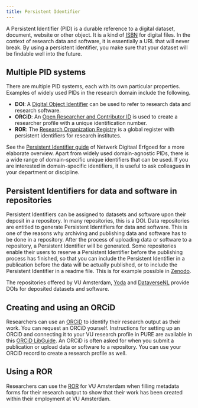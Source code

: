 ```yaml
---
title: Persistent Identifier
---
```


A Persistent Identifier (PID) is a durable reference to a digital dataset, document, website or other object. It is a kind of [ISBN](https://www.isbn.org/about_isbn_standard) for digital files. In the context of research data and software, it is essentially a URL that will never break. By using a persistent identifier, you make sure that your dataset will be findable well into the future. 

## Multiple PID systems

There are multiple PID systems, each with its own particular properties. Examples of widely used PIDs in the research domain include the following.

- **DOI**: A [Digital Object Identifier](https://www.doi.org/) can be used to refer to research data and research software.
- **ORCiD**: An [Open Researcher and Contributor ID](https://info.orcid.org/researchers/) is used to create a researcher profile with a unique identification number.
- **ROR**: The [Research Organization Registry](https://ror.org/) is a global register with persistent identifiers for research institutes. 

See the [Persistent Identifier guide](https://www.pidwijzer.nl/en/) of Netwerk Digitaal Erfgoed for a more elaborate overview. Apart from widely used domain-agnostic PIDs, there is a wide range of domain-specific unique identifiers that can be used. If you are interested in domain-specific identifiers, it is useful to ask colleagues in your department or discipline.

## Persistent Identifiers for data and software in repositories

Persistent Identifiers can be assigned to datasets and software upon their deposit in a repository. In many repositories, this is a DOI. Data repositories are entitled to generate Persistent Identifiers for data and software. This is one of the reasons why archiving and publishing data and software has to be done in a repository. After the process of uploading data or software to a repository, a Persistent Identifier will be generated. Some repositories enable their users to reserve a Persistent Identifier before the publishing process has finished, so that you can include the Persistent Identifier in a publication before the data will be actually published, or to include the Persistent Identifier in a readme file. This is for example possible in [Zenodo](https://zenodo.org/).

The repositories offered by VU Amsterdam, [Yoda](https://publication.yoda.vu.nl/) and [DataverseNL](https://dataverse.nl/dataverse/vuamsterdam) provide DOIs for deposited datasets and software.

## Creating and using an ORCiD

Researchers can use an [ORCiD](https://info.orcid.org/researchers/) to identify their research output as their work. You can request an ORCiD yourself. Instructions for setting up an ORCiD and connecting it to your VU research profile in PURE are available in this [ORCiD LibGuide](https://libguides.vu.nl/orcid). An ORCiD is often asked for when you submit a publication or upload data or software to a repository. You can use your ORCiD record to create a research profile as well.

## Using a ROR

Researchers can use the [ROR](https://ror.org/) for VU Amsterdam when filling metadata forms for their research output to show that their work has been created within their employment at VU Amsterdam.
